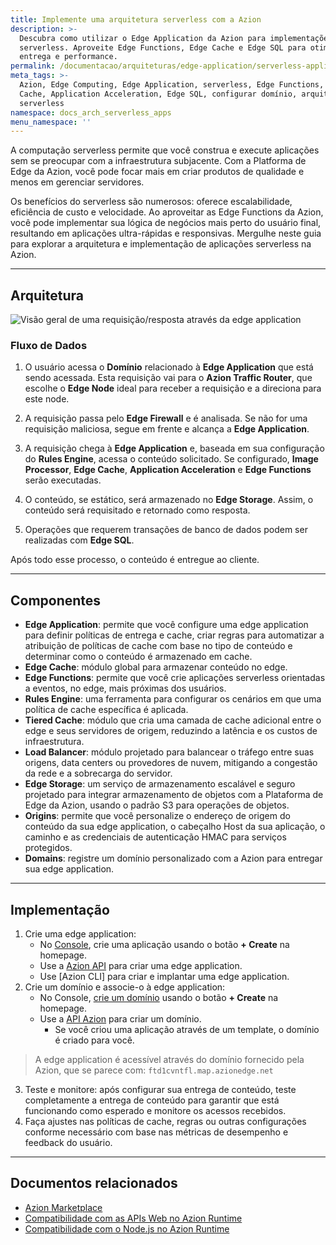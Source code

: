 ```yaml
---
title: Implemente uma arquitetura serverless com a Azion
description: >-
  Descubra como utilizar o Edge Application da Azion para implementações
  serverless. Aproveite Edge Functions, Edge Cache e Edge SQL para otimizar
  entrega e performance.
permalink: /documentacao/arquiteturas/edge-application/serverless-applications/
meta_tags: >-
  Azion, Edge Computing, Edge Application, serverless, Edge Functions, Edge
  Cache, Application Acceleration, Edge SQL, configurar domínio, arquitetura
  serverless
namespace: docs_arch_serverless_apps
menu_namespace: ''
---
```


A computação serverless permite que você construa e execute aplicações sem se preocupar com a infraestrutura subjacente. Com a Platforma de Edge da Azion, você pode focar mais em criar produtos de qualidade e menos em gerenciar servidores.

Os benefícios do serverless são numerosos: oferece escalabilidade, eficiência de custo e velocidade. Ao aproveitar as Edge Functions da Azion, você pode implementar sua lógica de negócios mais perto do usuário final, resultando em aplicações ultra-rápidas e responsivas. Mergulhe neste guia para explorar a arquitetura e implementação de aplicações serverless na Azion.

---

## Arquitetura

![Visão geral de uma requisição/resposta através da edge application](/assets/docs/images/uploads/serverless-apps.png)


### Fluxo de Dados

1. O usuário acessa o **Domínio** relacionado à **Edge Application** que está sendo acessada. Esta requisição vai para o **Azion Traffic Router**, que escolhe o **Edge Node** ideal para receber a requisição e a direciona para este node.

2. A requisição passa pelo **Edge Firewall** e é analisada. Se não for uma requisição maliciosa, segue em frente e alcança a **Edge Application**.

3. A requisição chega à **Edge Application** e, baseada em sua configuração do **Rules Engine**, acessa o conteúdo solicitado. Se configurado, **Image Processor**, **Edge Cache**, **Application Acceleration** e **Edge Functions** serão executadas.

4. O conteúdo, se estático, será armazenado no **Edge Storage**. Assim, o conteúdo será requisitado e retornado como resposta.

5. Operações que requerem transações de banco de dados podem ser realizadas com **Edge SQL**.

Após todo esse processo, o conteúdo é entregue ao cliente.

---

## Componentes

- **Edge Application**: permite que você configure uma edge application para definir políticas de entrega e cache, criar regras para automatizar a atribuição de políticas de cache com base no tipo de conteúdo e determinar como o conteúdo é armazenado em cache.
- **Edge Cache**: módulo global para armazenar conteúdo no edge.
- **Edge Functions**: permite que você crie aplicações serverless orientadas a eventos, no edge, mais próximas dos usuários.
- **Rules Engine**: uma ferramenta para configurar os cenários em que uma política de cache específica é aplicada.
- **Tiered Cache**: módulo que cria uma camada de cache adicional entre o edge e seus servidores de origem, reduzindo a latência e os custos de infraestrutura.
- **Load Balancer**: módulo projetado para balancear o tráfego entre suas origens, data centers ou provedores de nuvem, mitigando a congestão da rede e a sobrecarga do servidor.
- **Edge Storage**: um serviço de armazenamento escalável e seguro projetado para integrar armazenamento de objetos com a Plataforma de Edge da Azion, usando o padrão S3 para operações de objetos.
- **Origins**: permite que você personalize o endereço de origem do conteúdo da sua edge application, o cabeçalho Host da sua aplicação, o caminho e as credenciais de autenticação HMAC para serviços protegidos.
- **Domains**: registre um domínio personalizado com a Azion para entregar sua edge application.

---

## Implementação

1. Crie uma edge application:
    - No [Console](https://console.azion.com), crie uma aplicação usando o botão **+ Create** na homepage.
    - Use a [Azion API](https://api.azion.com/#9c1cc0df-16a2-488e-8cfe-3f1238f47aeb) para criar uma edge application.
    - Use [Azion CLI] para criar e implantar uma edge application.
2. Crie um domínio e associe-o à edge application: 
    - No Console, [crie um domínio](/pt-br/documentacao/produtos/guias/configurar-dominio/) usando o botão **+ Create** na homepage.
    - Use a [API Azion](https://api.azion.com/#a258eabc-b419-47e6-be68-45c2ce0150dd) para criar um domínio.
       - Se você criou uma aplicação através de um template, o domínio é criado para você.
> A edge application é acessível através do domínio fornecido pela Azion, que se parece com: `ftd1cvntfl.map.azionedge.net` 
3. Teste e monitore: após configurar sua entrega de conteúdo, teste completamente a entrega de conteúdo para garantir que está funcionando como esperado e monitore os acessos recebidos.
4. Faça ajustes nas políticas de cache, regras ou outras configurações conforme necessário com base nas métricas de desempenho e feedback do usuário.

---

## Documentos relacionados

- [Azion Marketplace](/pt-br/documentacao/produtos/marketplace/)
- [Compatibilidade com as APIs Web no Azion Runtime](/pt-br/documentacao/produtos/devtools/azion-edge-runtime/compatibilidade-frameworks/)
- [Compatibilidade com o Node.js no Azion Runtime](/pt-br/documentacao/produtos/devtools/azion-edge-runtime/compatibilidade/node/)

